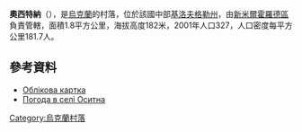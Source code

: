<!-- 檔案不存在 [[Image:Оситна.jpg|right]] -->

'''奧西特納'''（{{lang-uk|Оситна}}），是[[烏克蘭|烏克蘭]]的村落，位於該國中部[[基洛夫格勒州|基洛夫格勒州]]，由[[新米爾霍羅德區|新米爾霍羅德區]]負責管轄，面積1.8平方公里，海拔高度182米，2001年人口327，人口密度每平方公里181.7人。

{{coord|48|40|19|N|31|48|42|E|scale:100000_region:UA|display=title}}

==參考資料==
* [http://gska2.rada.gov.ua/pls/z7502/A005?rdat1=30.01.2010&rf7571=17244 Облікова картка]{{dead link|date=2017年12月 |bot=InternetArchiveBot |fix-attempted=yes }}
* [http://weather.in.ua/ua/kirovogradskaja/19169 Погода в селі Оситна] {{Wayback|url=http://weather.in.ua/ua/kirovogradskaja/19169 |date=20111220201337 }}

{{Ukraine-geo-stub}}
[[Category:烏克蘭村落|Category:烏克蘭村落]]